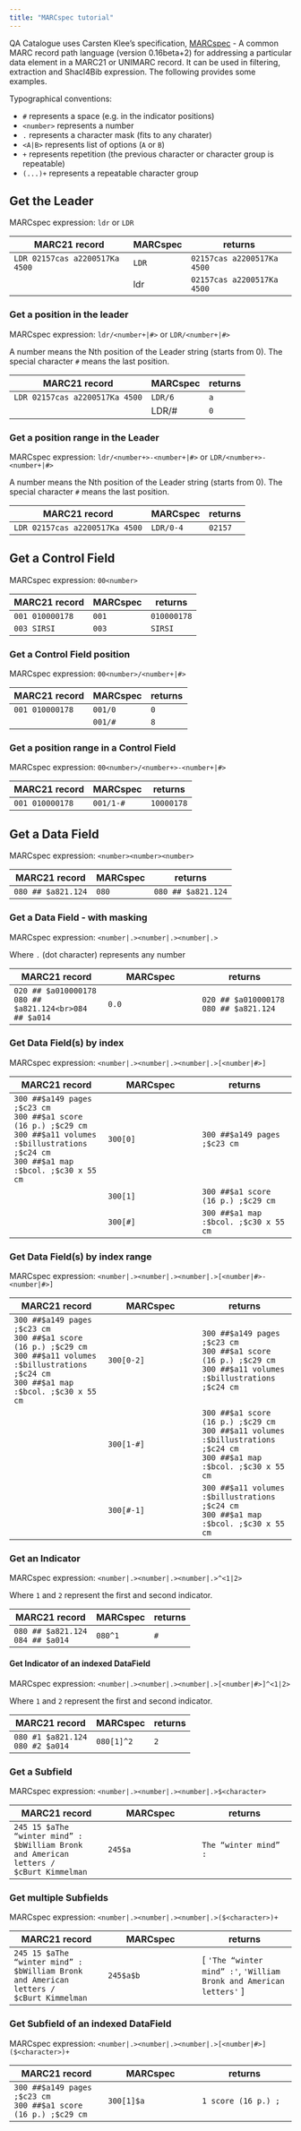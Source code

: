 ```yaml
---
title: "MARCspec tutorial"
---
```


QA Catalogue uses Carsten Klee's specification,
[MARCspec](https://marcspec.github.io/MARCspec/marc-spec.html)
 - A common MARC record path language (version 0.16beta+2)
for addressing a particular data element in a MARC21 or UNIMARC record. It
can be used in filtering, extraction and Shacl4Bib expression. The following
provides some examples.

Typographical conventions:

* `#` represents a space (e.g. in the indicator positions)
* `<number>` represents a number
* `.` represents a character mask (fits to any charater)
* `<A|B>` represents list of options (`A` or `B`)
* `+` represents repetition (the previous character or character group is repeatable)
* `(...)+` represents a repeatable character group

## Get the Leader

MARCspec expression: `ldr` or `LDR`


| MARC21 record | MARCspec | returns |
| --- | --- | --- |
| `LDR 02157cas a2200517Ka 4500` | `LDR` | `02157cas a2200517Ka 4500` |
| | ldr | `02157cas a2200517Ka 4500` |

### Get a position in the leader

MARCspec expression: `ldr/<number+|#>` or `LDR/<number+|#>`

A number means the Nth position of the Leader string (starts from 0).
The special character `#` means the last position.

| MARC21 record | MARCspec | returns |
| --- | --- | --- |
| `LDR 02157cas a2200517Ka 4500` | `LDR/6` | `a` |
| | LDR/# | `0` |

### Get a position range in the Leader

MARCspec expression: `ldr/<number+>-<number+|#>` or `LDR/<number+>-<number+|#>`

A number means the Nth position of the Leader string (starts from 0).
The special character `#` means the last position.

| MARC21 record | MARCspec | returns |
| --- | --- | --- |
| `LDR 02157cas a2200517Ka 4500` | `LDR/0-4` | `02157` |

## Get a Control Field

MARCspec expression: `00<number>`

| MARC21 record | MARCspec | returns |
| --- | --- | --- |
| `001 010000178` | `001` | `010000178` |
| `003 SIRSI` | `003` | `SIRSI` |

### Get a Control Field position

MARCspec expression: `00<number>/<number+|#>`

| MARC21 record | MARCspec | returns |
| --- | --- | --- |
| `001 010000178` | `001/0` | `0` |
|  | `001/#` | `8` |

### Get a position range in a Control Field

MARCspec expression: `00<number>/<number+>-<number+|#>`

| MARC21 record | MARCspec | returns |
| --- | --- | --- |
| `001 010000178` | `001/1-#` | `10000178` |

## Get a Data Field

MARCspec expression: `<number><number><number>`

| MARC21 record | MARCspec | returns |
| --- | --- | --- |
| `080 ## $a821.124` | `080` | `080 ## $a821.124` |

### Get a Data Field - with masking

MARCspec expression: `<number|.><number|.><number|.>`

Where `.` (dot character) represents any number

| MARC21 record | MARCspec | returns |
| --- | --- | --- |
| `020 ## $a010000178`<br>`080 ## $a821.124<br>084 ## $a014` | `0.0` | `020 ## $a010000178`<br>`080 ## $a821.124` |

### Get Data Field(s) by index

MARCspec expression: `<number|.><number|.><number|.>[<number|#>]`



| MARC21 record | MARCspec | returns |
| --- | --- | --- |
| `300 ##$a149 pages ;$c23 cm`<br>`300 ##$a1 score (16 p.) ;$c29 cm`<br>`300 ##$a11 volumes :$billustrations ;$c24 cm`<br>`300 ##$a1 map :$bcol. ;$c30 x 55 cm` | `300[0]` | `300 ##$a149 pages ;$c23 cm` |
| | `300[1]` | `300 ##$a1 score (16 p.) ;$c29 cm` |
| | `300[#]` | `300 ##$a1 map :$bcol. ;$c30 x 55 cm` |

### Get Data Field(s) by index range

MARCspec expression: `<number|.><number|.><number|.>[<number|#>-<number|#>]`

| MARC21 record | MARCspec | returns |
| --- | --- | --- |
| `300 ##$a149 pages ;$c23 cm`<br>`300 ##$a1 score (16 p.) ;$c29 cm`<br>`300 ##$a11 volumes :$billustrations ;$c24 cm`<br>`300 ##$a1 map :$bcol. ;$c30 x 55 cm` | `300[0-2]` | `300 ##$a149 pages ;$c23 cm`<br>`300 ##$a1 score (16 p.) ;$c29 cm`<br>`300 ##$a11 volumes :$billustrations ;$c24 cm` |
| | `300[1-#]` | `300 ##$a1 score (16 p.) ;$c29 cm`<br>`300 ##$a11 volumes :$billustrations ;$c24 cm`<br>`300 ##$a1 map :$bcol. ;$c30 x 55 cm` |
| | `300[#-1]` | `300 ##$a11 volumes :$billustrations ;$c24 cm`<br>`300 ##$a1 map :$bcol. ;$c30 x 55 cm` |

### Get an Indicator

MARCspec expression: `<number|.><number|.><number|.>^<1|2>`

Where `1` and `2` represent the first and second indicator.

| MARC21 record | MARCspec | returns |
| --- | --- | --- |
| `080 ## $a821.124`<br>`084 ## $a014` | `080^1` | `#` |

#### Get Indicator of an indexed DataField

MARCspec expression: `<number|.><number|.><number|.>[<number|#>]^<1|2>`

Where `1` and `2` represent the first and second indicator.

| MARC21 record | MARCspec | returns |
| --- | --- | --- |
| `080 #1 $a821.124`<br>`080 #2 $a014` | `080[1]^2` | `2` |

### Get a Subfield

MARCspec expression: `<number|.><number|.><number|.>$<character>`

| MARC21 record | MARCspec | returns |
| --- | --- | --- |
| `245 15 $aThe “winter mind” :`<br>`$bWilliam Bronk and American letters /`<br>`$cBurt Kimmelman` | `245$a` | `The “winter mind” :` |

### Get multiple Subfields

MARCspec expression: `<number|.><number|.><number|.>($<character>)+`

| MARC21 record | MARCspec | returns |
| --- | --- | --- |
| `245 15 $aThe “winter mind” :`<br>`$bWilliam Bronk and American letters /`<br>`$cBurt Kimmelman` | `245$a$b` | [ `'The “winter mind” :'`, `'William Bronk and American letters'` ] |

### Get Subfield of an indexed DataField

MARCspec expression: `<number|.><number|.><number|.>[<number|#>]($<character>)+`

| MARC21 record | MARCspec | returns |
| --- | --- | --- |
| `300 ##$a149 pages ;$c23 cm`<br>`300 ##$a1 score (16 p.) ;$c29 cm` | `300[1]$a` | `1 score (16 p.) ;` |

